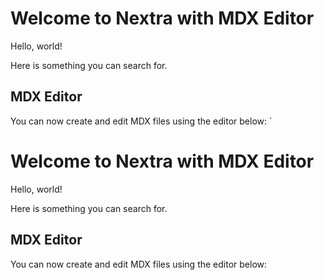 
# Welcome to Nextra with MDX Editor

Hello, world!

Here is something you can search for.

## MDX Editor

You can now create and edit MDX files using the editor below:
`

# Welcome to Nextra with MDX Editor

Hello, world!

Here is something you can search for.

## MDX Editor

You can now create and edit MDX files using the editor below:

<MDXEditorWrapper initialContent={initialContent} />
